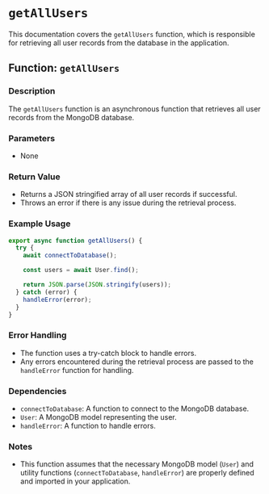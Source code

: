 # `getAllUsers`

This documentation covers the `getAllUsers` function, which is responsible for retrieving all user records from the database in the application.

## Function: `getAllUsers`

### Description

The `getAllUsers` function is an asynchronous function that retrieves all user records from the MongoDB database.

### Parameters

- None

### Return Value

- Returns a JSON stringified array of all user records if successful.
- Throws an error if there is any issue during the retrieval process.

### Example Usage

```javascript
export async function getAllUsers() {
  try {
    await connectToDatabase();

    const users = await User.find();

    return JSON.parse(JSON.stringify(users));
  } catch (error) {
    handleError(error);
  }
}
```

### Error Handling

- The function uses a try-catch block to handle errors.
- Any errors encountered during the retrieval process are passed to the `handleError` function for handling.

### Dependencies

- `connectToDatabase`: A function to connect to the MongoDB database.
- `User`: A MongoDB model representing the user.
- `handleError`: A function to handle errors.

### Notes

- This function assumes that the necessary MongoDB model (`User`) and utility functions (`connectToDatabase`, `handleError`) are properly defined and imported in your application.
